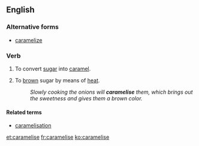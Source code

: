 ==English==

===Alternative forms===
*[[caramelize]]
===Verb===
{{en-verb|caramelises|caramelising|caramelised}}

# {{cooking}} To convert [[sugar]] into [[caramel]].
# {{cooking}} To [[brown]] sugar by means of [[heat]].
#:''Slowly cooking the onions will '''caramelise''' them, which brings out the sweetness and gives them a brown color.''

====Related terms====
*[[caramelisation]]

[[et:caramelise]]
[[fr:caramelise]]
[[ko:caramelise]]